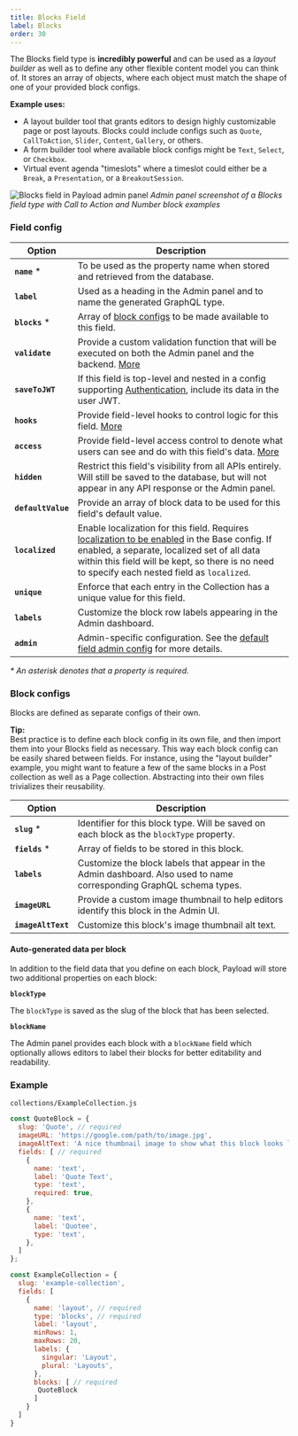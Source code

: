 ```yaml
---
title: Blocks Field
label: Blocks
order: 30
---
```


<Banner >
  The Blocks field type is <strong>incredibly powerful</strong> and can be used as a <em>layout builder</em> as well as to define any other flexible content model you can think of. It stores an array of objects, where each object must match the shape of one of your provided block configs.
</Banner>

**Example uses:**

- A layout builder tool that grants editors to design highly customizable page or post layouts. Blocks could include configs such as `Quote`, `CallToAction`, `Slider`, `Content`, `Gallery`, or others.
- A form builder tool where available block configs might be `Text`, `Select`, or `Checkbox`.
- Virtual event agenda "timeslots" where a timeslot could either be a `Break`, a `Presentation`, or a `BreakoutSession`.

![Blocks field in Payload admin panel](https://payloadcms.com/images/fields/blocks.jpg)
*Admin panel screenshot of a Blocks field type with Call to Action and Number block examples*


### Field config

| Option           | Description |
| ---------------- | ----------- |
| **`name`** *         | To be used as the property name when stored and retrieved from the database.  |
| **`label`**          | Used as a heading in the Admin panel and to name the generated GraphQL type. |
| **`blocks`** *       | Array of [block configs](/docs/fields/blocks#block-configs) to be made available to this field. |
| **`validate`**       | Provide a custom validation function that will be executed on both the Admin panel and the backend. [More](/docs/fields/overview#validation) |
| **`saveToJWT`**      | If this field is top-level and nested in a config supporting [Authentication](/docs/authentication/config), include its data in the user JWT. |
| **`hooks`**          | Provide field-level hooks to control logic for this field. [More](/docs/fields/overview#field-level-hooks) |
| **`access`**         | Provide field-level access control to denote what users can see and do with this field's data. [More](/docs/fields/overview#field-level-access-control) |
| **`hidden`**         | Restrict this field's visibility from all APIs entirely. Will still be saved to the database, but will not appear in any API response or the Admin panel. |
| **`defaultValue`**   | Provide an array of block data to be used for this field's default value. |
| **`localized`**      | Enable localization for this field. Requires [localization to be enabled](/docs/configuration/localization) in the Base config. If enabled, a separate, localized set of all data within this field will be kept, so there is no need to specify each nested field as `localized`. || **`required`**       | Require this field to have a value. |
| **`unique`**         | Enforce that each entry in the Collection has a unique value for this field. |
| **`labels`**         | Customize the block row labels appearing in the Admin dashboard. |
| **`admin`**          | Admin-specific configuration. See the [default field admin config](/docs/fields/overview#admin) for more details. |

*\* An asterisk denotes that a property is required.*

### Block configs

Blocks are defined as separate configs of their own.

<Banner type="success">
  <strong>Tip:</strong><br />
  Best practice is to define each block config in its own file, and then import them into your Blocks field as necessary. This way each block config can be easily shared between fields. For instance, using the "layout builder" example, you might want to feature a few of the same blocks in a Post collection as well as a Page collection. Abstracting into their own files trivializes their reusability.
</Banner>

| Option           | Description |
| ---------------- | ----------- |
| **`slug`** *         | Identifier for this block type. Will be saved on each block as the `blockType` property. |
| **`fields`** *       | Array of fields to be stored in this block. |
| **`labels`**         | Customize the block labels that appear in the Admin dashboard. Also used to name corresponding GraphQL schema types. |
| **`imageURL`**       | Provide a custom image thumbnail to help editors identify this block in the Admin UI. |
| **`imageAltText`**   | Customize this block's image thumbnail alt text. |

#### Auto-generated data per block

In addition to the field data that you define on each block, Payload will store two additional properties on each block:

**`blockType`**

The `blockType` is saved as the slug of the block that has been selected.

**`blockName`**

The Admin panel provides each block with a `blockName` field which optionally allows editors to label their blocks for better editability and readability.

### Example

`collections/ExampleCollection.js`
```js
const QuoteBlock = {
  slug: 'Quote', // required
  imageURL: 'https://google.com/path/to/image.jpg',
  imageAltText: 'A nice thumbnail image to show what this block looks like',
  fields: [ // required
    {
      name: 'text',
      label: 'Quote Text',
      type: 'text',
      required: true,
    },
    {
      name: 'text',
      label: 'Quotee',
      type: 'text',
    },
  ]
};

const ExampleCollection = {
  slug: 'example-collection',
  fields: [
    {
      name: 'layout', // required
      type: 'blocks', // required
      label: 'layout',
      minRows: 1,
      maxRows: 20,
      labels: {
        singular: 'Layout',
        plural: 'Layouts',
      },
      blocks: [ // required
       QuoteBlock
      ]
    }
  ]
}

```
